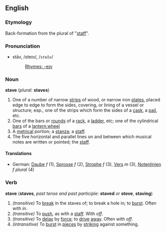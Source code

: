 ==English==
===Etymology===
Back-formation from the plural of "[[staff]]".
===Pronunciation===
*stāv, /steɪv/, /<tt>steIv</tt>/
*:[[Rhymes:English:-eɪv|Rhymes: -eɪv]]

===Noun===
'''stave''' (''plural:'' '''staves''')
#One of a number of narrow [[strip]]s of wood, or narrow iron [[plate]]s, placed edge to edge to form the sides, covering, or lining of a vessel or structure; esp., one of the strips which form the sides of a [[cask]], a [[pail]], etc.
#One of the bars or [[round]]s of a [[rack]], a [[ladder]], etc; one of the cylindrical [[bar]]s of a [[lantern wheel]]
#A [[metrical]] portion; a [[stanza]]; a [[staff]].
#The five horizontal and parallel lines on and between which musical notes are written or pointed; the [[staff]].
====Translations====
*German: [[Daube]] ''f'' (1), [[Sprosse]] ''f'' (2), [[Strophe]] ''f'' (3), [[Vers]] ''m'' (3), [[Notenlinien]] ''f'' ''plural'' (4)

===Verb===
'''stave''' ('''staves''', ''past tense and past participle:'' '''staved''' ''or'' '''stove''', '''staving''')
#''(transitive)'' To [[break]] in the staves of; to break a hole in; to [[burst]]. Often with ''in''.
#''(transitive)'' To [[push]], as with a [[staff]]. With ''off''.
#''(transitive)'' To [[delay]] by [[force]]; to [[drive]] [[away]]. Often with ''off''.
#''(intransitive)'' To [[burst]] in [[piece]]s by [[strike|striking]] against something.